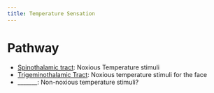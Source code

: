 ```yaml
---
title: Temperature Sensation
---
```







# Pathway


- [Spinothalamic tract]({{< var ref-spinothalamic-tract.path >}}): Noxious Temperature stimuli
- [Trigeminothalamic Tract]({{< var ref-trigeminothalamic-tract.path >}}): Noxious temperature stimuli for the face
- _______: Non-noxious temperature stimuli?